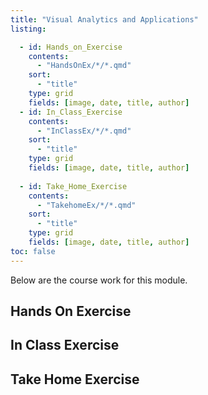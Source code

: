 ```yaml
---
title: "Visual Analytics and Applications"
listing: 

  - id: Hands_on_Exercise
    contents:
      - "HandsOnEx/*/*.qmd"
    sort:
      - "title"
    type: grid
    fields: [image, date, title, author]
  - id: In_Class_Exercise
    contents:
      - "InClassEx/*/*.qmd"
    sort:
      - "title"
    type: grid
    fields: [image, date, title, author]
  
  - id: Take_Home_Exercise
    contents:
      - "TakehomeEx/*/*.qmd"
    sort:
      - "title"
    type: grid
    fields: [image, date, title, author]
toc: false
---
```


Below are the course work for this module.

<credits to senior for the code for this index>

::: content-container
::: listing-block
## Hands On Exercise

</a>

::: {#Hands_on_Exercise}
:::
:::
:::

::: content-container
::: listing-block
## In Class Exercise

</a>

::: {#In_Class_Exercise}
:::
:::
:::

::: content-container
::: listing-block
## Take Home Exercise

</a>

::: {#Take_Home_Exercise}
:::
:::
:::
